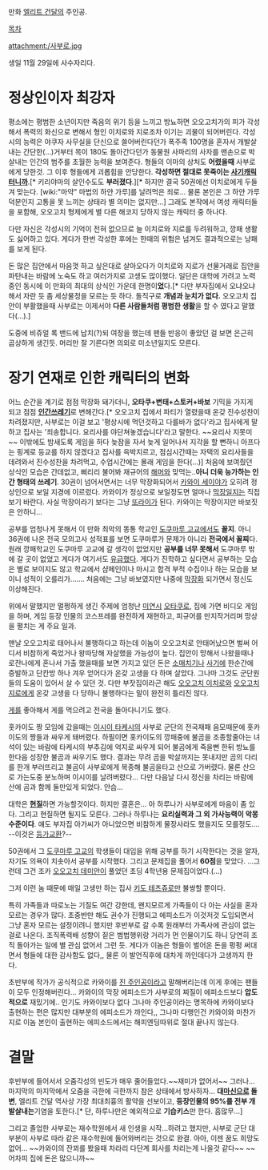 만화 [[엘리트 건달]]의 주인공.

[[목차]]

attachment:/사부로.jpg ﻿

생일 11월 29일에 사수자리다.

= 정상인이자 최강자 =
평소에는 평범한 소년이지만 죽음의 위기 등을 느끼고 방뇨하면 오오고치가의 피가 각성해서 폭력의 화신으로 변해서 형인 이치로와 지로조차 이기는 괴물이 되어버린다. 각성시의 능력은 야쿠자 사무실을 단신으로 쓸어버린다던가 폭주족 100명을 혼자서 개발살 내는 간단한(…)거부터 목이 180도 돌아간다던가 동물원 사파리의 사자를 맨손으로 박살내는 인간의 범주를 초월한 능력을 보여준다. 형들의 이마의 상처도 '''어렸을때''' 사부로에게 당한것. 그 이후 형들에게 괴롭힘을 안당한다. '''각성하면 절대로 못죽이는 [[사기캐릭터]]니까'''.[* 키리야마의 살인수도도 '''부러졌다'''.][* 하지만 결국 50권에선 이치로에게 두들겨 맞는다. [wiki:"마약" 마법의 하얀 가루]를 날려먹은 죄로… 물론 본인은 그 하얀 가루 덕분인지 고통을 못 느끼는 상태라 별 의미는 없지만…] 그래도 본작에서 여성 캐릭터들을 포함해, 오오고치 형제에게 별 다른 해코지 당하지 않는 캐릭터 중 하나다.

다만 자신은 각성시의 기억이 전혀 없으므로 늘 이치로와 지로를 두려워하고, 깡패 생활도 싫어하고 있다. 게다가 한번 각성한 후에는 한때의 위험은 넘겨도 결과적으로는 낭패를 보게 된다.

돈 많은 집안에서 마음껏 하고 싶은대로 살아오다가 이치로와 지로가 선물거래로 집안을 파탄내는 바람에 노숙도 하고 여러가지로 고생도 많이했다. 일단은 대학에 가려고 노력중인 동시에 이 만화의 최대의 상식인 가운데 한명이'''었'''다.[* 다만 부자집에서 오냐오냐 해서 자란 듯 좀 세상물정을 모르는 듯 하다. 돌직구로 '''개념과 눈치가 없다.''' 오오고치 집안이 부활했을때 사부로는 이제서야 '''다른 사람들처럼 평범한 생활'''을 할 수 였다고 말했다(...).]

도중에 비쥬얼 록 밴드에 납치(?)되 여장을 했는데 팬들 반응이 좋았던 걸 보면 은근히 곱상하게 생긴듯. 머리만 잘 기른다면 의외로 미소년일지도 모른다.

= 장기 연재로 인한 캐릭터의 변화 =
어느 순간을 계기로 점점 막장화 돼가더니, '''오타쿠+변태+스토커+바보''' 기믹을 가지게 되고 점점 '''[[인간쓰레기]]'''로 변해간다.[* 오오고치 집에서 파티가 열렸을때 온갖 진수성찬이 차려졌지만, 사부로는 이걸 보고 '평상시에 먹던것하고 다를바가 없다'라고 집사에게 말하고 집사는 '죄송합니다. 요리사를 야단쳐놓겠습니다'라고 말한다. ~~요리사 지못미~~ 이밖에도 밤새도록 게임을 하다 늦잠을 자서 늦게 일어나서 지각을 할 뻔하니 아프다는 핑계로 등교를 하지 않겠다고 집사를 윽박지르고, 점심시간때는 자택의 요리사들을 데려와서 진수성찬을 차려먹고, 수업시간에는 몰래 게임을 한다(...)] 처음에 보여줬던 상식인 모습은 간데없고, 삐리리 불어봐 재규어의 [[해머]]와 맞먹는..'''아니 더욱 능가하는 인간 형태의 쓰레기'''. 30권이 넘어서면서는 너무 막장화되어서 [[카와이 세이야]]가 오히려 정상인으로 보일 지경에 이르렀다. 카와이가 정상으로 보일정도면 얼마나 [[막장]]일지는 직접보기 바란다. 사실 막장이라기 보다는 그냥 [[또라이]]가 된다. 카와이는 막장이지만 바보짓은 안하니...

공부를 엄청나게 못해서 이 만화 최악의 똥통 학교인 [[도쿠마루 고교]]에서도 '''꼴지'''. 아니 36권에 나온 전국 모의고사 성적표를 보면 도쿠마루가 문제가 아니라 '''전국에서 꼴찌'''다. 원래 깡패학교인 도쿠마루 고교에 갈 생각이 없었지만 '''공부를 너무 못해서''' 도쿠마루 밖에 갈 곳이 없었고 게다가 여기서도 [[유급]]했다. 게다가 진학하고 싶다면서 공부하는 모습은 별로 보이지도 않고 학교에서 샴페인이나 마시고 합격 부적 수집이나 하는 모습을 보이니 성적이 오를리가……. 처음에는 그냥 바보였지만 나중에 [[막장]]화 되가면서 정신도 이상해진다.

위에서 말했지만 멀쩡하게 생긴 주제에 엄청난 [[미연시]] [[오타쿠]]로, 집에 가면 비디오 게임을 하며, 게임 등장 인물의 코스프레를 완전하게 재현하고, 피규어를 만지작거리며 망상을 펼치는 게 주요 일과. 

맨날 오오고치로 태어나서 불행하다고 하는데 이놈이 오오고치로 안태어났으면 벌써 어디서 비참하게 죽었거나 왕따당해 자살했을 가능성이 높다. 집안이 망해서 나왔을때나 로잔나에게 혼나서 가출 했을때를 보면 가지고 있던 돈은 [[소매치기]]나 [[사기]]에 한순간에 증발하고 단칸방 하나 겨우 얻어다가 온갖 고생을 다 하며 살았다. 그나마 그것도 군단원들의 도움이 있어서 살 수 있던 것. 다만 부잣집이라곤 해도 [[오오고치 이치로]]와 [[오오고치 지로]]에게 온갖 고생을 다 당하니 불행하다는 말이 완전히 틀리진 않다.

[[게]]를 좋아해서 게를 먹으려고 전국을 돌아다니기도 했다.

홋카이도 짱 모임에 갔을때는 [[이시이 타케시]]의 사부로 군단의 전국재패 음모때문에 홋카이도의 짱들과 싸우게 돼버렸다. 하필이면 홋카이도의 깡패중에 불곰을 조종할줄아는 녀석이 있는 바람에 타케시의 부추김에 억지로 싸우게 되어 불곰에게 죽을뻔 한뒤 방뇨를 한다음 성장한 불곰과 싸우기도 했다. 결과는 무려 곰을 박살까지는 못내지만 곰의 다리를 한개 부러뜨리고 불곰이 사부로에게 복종해 불곰을타고 산으로 가버렸다. 물론 산으로 가는도중 분노하며 이시이를 날려버렸다… 다만 다음날 다시 정신을 차리는 바람에 산에 곰과 함께 둘만있게 되었다. 안습…

대학은 '''[[현질]]'''하면 가능할것이다. 하지만 결혼은… 아 하루나가 사부로에게 마음이 좀 있다. 그리고 현질하면 될지도 모른다. 그러나 하루나는 '''요리실력과 그 외 가사능력이 악몽수준이다'''. 얘도 부자집 아가씨가 아니었으면 비참하게 물장사라도 했을지도 모를정도…. --이것은 [[등가교환]]?--

50권에서 그 [[도쿠마루 고교]]의 학생들이 대입을 위해 공부를 하기 시작한다는 것을 알자, 자기도 의욕이 치솟아서 공부를 시작했다. 그리고 문제집을 풀어서 '''60점'''을 맞았다. …그런데 그건 조카 [[오오고치 데미안]]이 풀었던 초딩 4학년용 문제집이었다.(…)

그저 이런 놈 때문에 매일 고생만 하는 집사 [[키도 테츠쥬로]]만 불쌍할 뿐이다.

특히 가족들과 따로노는 기질도 여간 강한데, 왠지모르게 가족들이 다 아는 사실을 혼자 모르는 경우가 많다. 초중반만 해도 권수가 진행되고 에피소드가 이것저것 도입되면서 그냥 혼자 모르는 설정이려니 했지만 후반부로 갈 수록 원래부터 가족사에 관심이 없는 걸로 나온다. 조직폭력배 성향이 짙은 범법행위랑 거리가 먼 인물이기도 하니 당연히 조직 돌아가는 일에 별 관심 없어서 그런 듯. 게다가 이놈은 형들이 벌어온 돈을 펑펑 써대면서 형들에 대한 감사함도 없다,, 물론 이 발언직후에 대차게 까인데다가 고생까지 한다.

초반부에 작가가 공식적으로 카와이를 [[진 주인공]]이라고 말해버리는데 이게 후에는 팬들이 모두 인정해버린다... 카와이의 막장 에피소드가 사부로의 찌질이 에피소드보다 '''압도적으로''' 재밌기에.. 인기도 카와이보다 없다 그나마 주인공이라는 명목하에 카와이보다 출현하는 편은 많지만 대부분의 에피소드가 까인다,, 그나마 다행인건 카와이와 마찬가지로 이놈 본인이 출현하는 에피소드에서는 해피엔딩따위로 절대 끝나지 않는다.
= 결말 =
후반부에 들어서서 오줌각성의 빈도가 매우 줄어들었다.~~재미가 없어서~~
그러나… 마지막의 마지막에서 오줌을 극한에 극한까지 참은 상태에서 방사하자… '''대[[마신]]으로 돌변''', 엘리트 건달 역사상 가장 최대최흉의 활약을 선보이고, '''등장인물의 95%를 전부 개발살내는'''기염을 토한다.[* 단, 하루나만은 예외적으로 '''기습키스'''만 한다. 흠많무…]

그리고 졸업한 사부로는 재수학원에서 새 인생을 시작…하려고 했지만, 사부로 군단 대부분이 사부로 따라 같은 재수학원에 들어와버리는 것으로 완결. 아아, 이젠 꿈도 희망도 없어… ~~카와이의 잔꾀를 봤을때 차라리 다단계 회사를 차리는게 나을것 같다~~ ~~어차피 집에 돈은 많으니까~~
